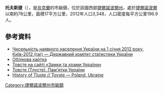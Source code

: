 {{No footnotes|time=2015-09-16T14:25:42+00:00}}
{{coord|48|50|47|N|25|43|31|E|scale:30000|display=title}}

'''托夫斯捷'''（{{lang-uk|Товсте}}），是[[烏克蘭|烏克蘭]]的市級鎮，位於該國西部[[捷爾諾波爾州|捷爾諾波爾州]]，處於[[捷爾諾波爾|捷爾諾波爾]]以南約78公里，面積17平方公里，2012年人口3,348，人口密度每平方公里196.9人。

==參考資料==
*[https://web.archive.org/web/20150627002237/http://ukrstat.org/uk/druk/katalog/kat_u/2012/07_2012/zb_chnas_2011.rar Чисельність наявного населення України на 1 січня 2012 року, Київ-2012 (rar) — Державний комітет статистики України]
* [http://w1.c1.rada.gov.ua/pls/z7503/A005?rf7571=30805 Облікова картка] {{Wayback|url=http://w1.c1.rada.gov.ua/pls/z7503/A005?rf7571=30805 |date=20180317232332 }}
* [http://www.castles.com.ua/tluste.html Товсте на сайті «Замки та храми України»] {{Wayback|url=http://www.castles.com.ua/tluste.html |date=20210117150516 }}
* [http://ukraine.kingdom.kiev.ua/region/19/tluste.php Товсте (Тлусте). Пам'ятки України] {{Wayback|url=http://ukraine.kingdom.kiev.ua/region/19/tluste.php |date=20210114142608 }}
* [http://www.tovste.info/index.php History of Tluste // Tovste — Poland, Ukraine] {{Wayback|url=http://www.tovste.info/index.php |date=20190228024029 }} {{ref-en}}

{{DEFAULTSORT:Товсте}}
[[Category:捷爾諾波爾州市級鎮|Category:捷爾諾波爾州市級鎮]]


{{Ternopil-geo-stub}}